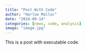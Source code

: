 ```yaml
---
title: "Post With Code"
author: "Harlow Malloc"
date: "2024-09-14"
categories: [news, code, analysis]
image: "image.jpg"
---
```


This is a post with executable code.
